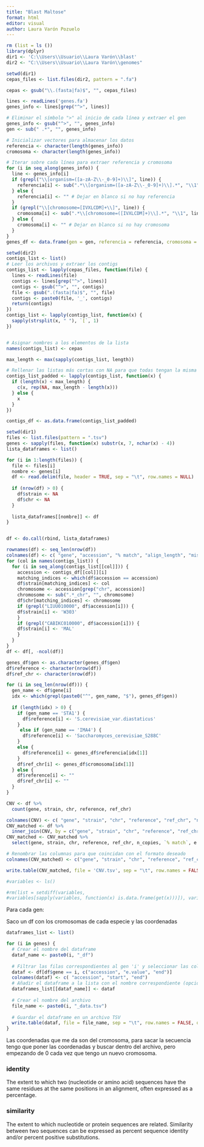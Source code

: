 ---
title: "Blast Maltose"
format: html
editor: visual
author: Laura Varón Pozuelo
---

```{r}
rm (list = ls ())
library(dplyr)
dir1 <- 'C:\\Users\\Usuario\\Laura Varón\\blast'
dir2 <- "C:\\Users\\Usuario\\Laura Varón\\genomes"
```

```{r}
setwd(dir1)
cepas_files <- list.files(dir2, pattern = ".fa")

cepas <- gsub("\\.(fasta|fa)$", "", cepas_files)

lines <- readLines('genes.fa')
genes_info <- lines[grep("^>", lines)]

# Eliminar el símbolo ">" al inicio de cada línea y extraer el gen
genes_info <- gsub("^>", "", genes_info)
gen <- sub(" .*", "", genes_info)

# Inicializar vectores para almacenar los datos
referencia <- character(length(genes_info))
cromosoma <- character(length(genes_info))

# Iterar sobre cada línea para extraer referencia y cromosoma
for (i in seq_along(genes_info)) {
  line <- genes_info[i]
  if (grepl("\\[organism=([a-zA-Z\\-_0-9]+)\\]", line)) {
    referencia[i] <- sub(".*\\[organism=([a-zA-Z\\-_0-9]+)\\].*", "\\1", line)
  } else {
    referencia[i] <- "" # Dejar en blanco si no hay referencia
  }
  if (grepl("\\[chromosome=[IVXLCDM]+\\]", line)) {
    cromosoma[i] <- sub(".*\\[chromosome=([IVXLCDM]+)\\].*", "\\1", line)
  } else {
    cromosoma[i] <- "" # Dejar en blanco si no hay cromosoma
  }
}
genes_df <- data.frame(gen = gen, referencia = referencia, cromosoma = cromosoma, stringsAsFactors = FALSE)
```

```{r}
setwd(dir2)
contigs_list <- list()
# Leer los archivos y extraer los contigs
contigs_list <- lapply(cepas_files, function(file) {
  lines <- readLines(file)
  contigs <- lines[grep("^>", lines)]
  contigs <- gsub("^>", "", contigs)
  file <- gsub(".(fasta|fa)$", "", file)
  contigs <- paste0(file, '_', contigs)
  return(contigs)
})
contigs_list <- lapply(contigs_list, function(x) {
  sapply(strsplit(x, " "), `[`, 1)
})


# Asignar nombres a los elementos de la lista
names(contigs_list) <- cepas

max_length <- max(sapply(contigs_list, length))

# Rellenar las listas más cortas con NA para que todas tengan la misma longitud
contigs_list_padded <- lapply(contigs_list, function(x) {
  if (length(x) < max_length) {
    c(x, rep(NA, max_length - length(x)))
  } else {
    x
  }
})

contigs_df <- as.data.frame(contigs_list_padded)
```

```{r}
setwd(dir1)
files <- list.files(pattern = ".tsv")
genes <- sapply(files, function(x) substr(x, 7, nchar(x) - 4))
lista_dataframes <- list()

for (i in 1:length(files)) {
  file <- files[i]
  nombre <- genes[i]
  df <- read.delim(file, header = TRUE, sep = "\t", row.names = NULL)
  
  if (nrow(df) > 0) {
    df$strain <- NA
    df$chr <- NA
  }
  
  lista_dataframes[[nombre]] <- df
}


df <- do.call(rbind, lista_dataframes)
```

```{r}
rownames(df) <- seq_len(nrow(df))
colnames(df) <- c( "gene", "accession", "% match", "align_length", "mismatch", "gapopen", "query_length", "start", "end", "e.value","bitscore","strain", "chr")
for (col in names(contigs_list)) {
  for (i in seq_along(contigs_list[[col]])) {
    accession <- contigs_df[[col]][i]
    matching_indices <- which(df$accession == accession)
    df$strain[matching_indices] <- col
    chromosome <- accession[grep("chr", accession)]
    chromosome <- sub(".*_chr", "", chromosome)
    df$chr[matching_indices] <- chromosome
    if (grepl("LIUU010000", df$accession[i])) {
    df$strain[i] <- 'W303'
    }
    if (grepl("CABIKC010000", df$accession[i])) {
    df$strain[i] <- 'MAL'
    } 
  }
}
df <- df[, -ncol(df)]
```

```{r}
genes_df$gen <- as.character(genes_df$gen)
df$reference <- character(nrow(df))
df$ref_chr <- character(nrow(df))

for (i in seq_len(nrow(df))) {
  gen_name <- df$gene[i]
  idx <- which(grepl(paste0("^", gen_name, "$"), genes_df$gen))
  
  if (length(idx) > 0) {
    if (gen_name == 'STA1') {
      df$reference[i] <- 'S.cerevisiae_var.diastaticus'
    } 
     else if (gen_name == 'IMA4') {
      df$reference[i] <- 'Saccharomyces_cerevisiae_S288C'
    }
    else {
      df$reference[i] <- genes_df$referencia[idx[1]]
    }
    df$ref_chr[i] <- genes_df$cromosoma[idx[1]]
  } else {
    df$reference[i] <- ""
    df$ref_chr[i] <- ""
  }
}
```

```{r}
CNV <- df %>% 
  count(gene, strain, chr, reference, ref_chr)

colnames(CNV) <- c( "gene", "strain", "chr", "reference", "ref_chr", "n_copies")
CNV_matched <- df %>%
  inner_join(CNV, by = c("gene", "strain", "chr", "reference", "ref_chr"))
CNV_matched <- CNV_matched %>%
  select(gene, strain, chr, reference, ref_chr, n_copies, `% match`, e.value, bitscore)

# Renombrar las columnas para que coincidan con el formato deseado
colnames(CNV_matched) <- c("gene", "strain", "chr", "reference", "ref_chr", "n_copies", "%_match", "e.value", "bitscore")

write.table(CNV_matched, file = 'CNV.tsv', sep = "\t", row.names = FALSE, quote = FALSE)
```

```{r}
#variables <- ls()

#rm(list = setdiff(variables, 
#variables[sapply(variables, function(x) is.data.frame(get(x)))]), variables)
```

Para cada gen:

Saco un df con los cromosomas de cada especie y las coordenadas

```{r}
dataframes_list <- list()

for (i in genes) {
  # Crear el nombre del dataframe
  dataf_name <- paste0(i, "_df")
  
  # Filtrar las filas correspondientes al gen 'i' y seleccionar las columnas específicas
  dataf <- df[df$gene == i, c("accession", "e.value", "end")]
  colnames(dataf) <- c( "accession", "start", "end")
  # Añadir el dataframe a la lista con el nombre correspondiente (opcional)
  dataframes_list[[dataf_name]] <- dataf
  
  # Crear el nombre del archivo
  file_name <- paste0(i, "_data.tsv")
  
  # Guardar el dataframe en un archivo TSV
  write.table(dataf, file = file_name, sep = "\t", row.names = FALSE, quote = FALSE)
}
```

Las coordenadas que me da son del cromosoma, para sacar la secuencia tengo que poner las coordenadas y buscar dentro del archivo, pero empezando de 0 cada vez que tengo un nuevo cromosoma.

### identity

The extent to which two (nucleotide or amino acid) sequences have the same residues at the same positions in an alignment, often expressed as a percentage.

### similarity

The extent to which nucleotide or protein sequences are related. Similarity between two sequences can be expressed as percent sequence identity and/or percent positive substitutions.
